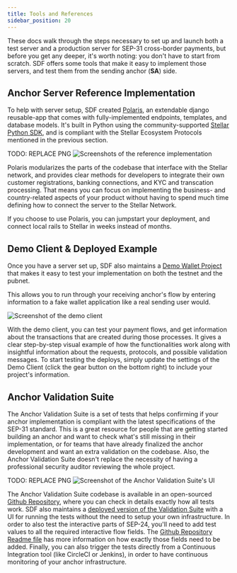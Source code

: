 ```yaml
---
title: Tools and References
sidebar_position: 20
---
```


These docs walk through the steps necessary to set up and launch both a test server and a production server for SEP-31 cross-border payments, but before you get any deeper, it's worth noting: you don't have to start from scratch. SDF offers some tools that make it easy to implement those servers, and test them from the sending anchor (**SA**) side.

## Anchor Server Reference Implementation

To help with server setup, SDF created [Polaris](https://github.com/stellar/django-polaris), an extendable django reusable-app that comes with fully-implemented endpoints, templates, and database models. It's built in Python using the community-supported [Stellar Python SDK](https://github.com/StellarCN/py-stellar-base), and is compliant with the Stellar Ecosystem Protocols mentioned in the previous section.

TODO: REPLACE PNG ![Screenshots of the reference implementation](/assets/polaris.png)

Polaris modularizes the parts of the codebase that interface with the Stellar network, and provides clear methods for developers to integrate their own customer registrations, banking connections, and KYC and transcation processing. That means you can focus on implementing the business- and country-related aspects of your product without having to spend much time defining how to connect the server to the Stellar Network.

If you choose to use Polaris, you can jumpstart your deployment, and connect local rails to Stellar in weeks instead of months.

## Demo Client & Deployed Example

Once you have a server set up, SDF also maintains a [Demo Wallet Project](https://demo-wallet.stellar.org/) that makes it easy to test your implementation on both the testnet and the pubnet.

This allows you to run through your receiving anchor's flow by entering information to a fake wallet application like a real sending user would.

![Screenshot of the demo client](/assets/demo-wallet-sep31.png)

With the demo client, you can test your payment flows, and get information about the transactions that are created during those processes. It gives a clear step-by-step visual example of how the functionalities work along with insightful information about the requests, protocols, and possible validation messages. To start testing the deploys, simply update the settings of the Demo Client (click the gear button on the bottom right) to include your project's information.

## Anchor Validation Suite

The Anchor Validation Suite is a set of tests that helps confirming if your anchor implementation is compliant with the latest specifications of the SEP-31 standard. This is a great resource for people that are getting started building an anchor and want to check what's still missing in their implementation, or for teams that have already finalized the anchor development and want an extra validation on the codebase. Also, the Anchor Validation Suite doesn't replace the necessity of having a professional security auditor reviewing the whole project.

TODO: REPLACE PNG ![Screenshot of the Anchor Validation Suite's UI](/assets/anchor-validation-suite.png)

The Anchor Validation Suite codebase is available in an open-sourced [Github Repository](https://github.com/stellar/transfer-server-validator/), where you can check in details exactly how all tests work. SDF also maintains a [deployed version of the Validation Suite](http://anchor-validator.stellar.org/) with a UI for running the tests without the need to setup your own infrastructure. In order to also test the interactive parts of SEP-24, you'll need to add test values to all the required interactive flow fields. The [Github Repository Readme file](https://github.com/stellar/transfer-server-validator/#providing-field-values) has more information on how exactly those fields need to be added. Finally, you can also trigger the tests directly from a Continuous Integration tool (like CircleCI or Jenkins), in order to have continuous monitoring of your anchor infrastructure.
